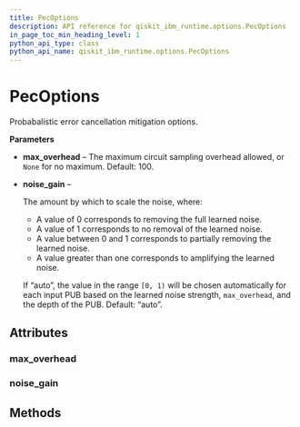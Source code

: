 ```yaml
---
title: PecOptions
description: API reference for qiskit_ibm_runtime.options.PecOptions
in_page_toc_min_heading_level: 1
python_api_type: class
python_api_name: qiskit_ibm_runtime.options.PecOptions
---
```


# PecOptions

<Class id="qiskit_ibm_runtime.options.PecOptions" github="https://github.com/Qiskit/qiskit-ibm-runtime/tree/main/qiskit_ibm_runtime/options/pec_options.py#L20-L44" signature="PecOptions(*args, **kwargs)">
  Probabalistic error cancellation mitigation options.

  **Parameters**

  *   **max\_overhead** – The maximum circuit sampling overhead allowed, or `None` for no maximum. Default: 100.

  *   **noise\_gain** –

      The amount by which to scale the noise, where:

      *   A value of 0 corresponds to removing the full learned noise.
      *   A value of 1 corresponds to no removal of the learned noise.
      *   A value between 0 and 1 corresponds to partially removing the learned noise.
      *   A value greater than one corresponds to amplifying the learned noise.

      If “auto”, the value in the range `[0, 1)` will be chosen automatically for each input PUB based on the learned noise strength, `max_overhead`, and the depth of the PUB. Default: “auto”.

  ## Attributes

  ### max\_overhead

  <Attribute id="qiskit_ibm_runtime.options.PecOptions.max_overhead" name="max_overhead" attributeTypeHint="UnsetType | float | None" attributeValue="= Unset" />

  ### noise\_gain

  <Attribute id="qiskit_ibm_runtime.options.PecOptions.noise_gain" name="noise_gain" attributeTypeHint="UnsetType | float | Literal['auto']" attributeValue="= Unset" />

  ## Methods
</Class>

